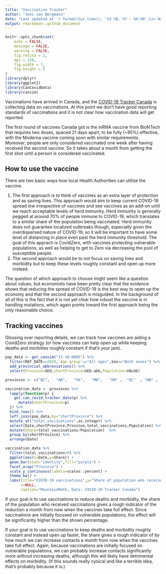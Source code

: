 ```yaml
---
title: "Vaccination Tracker"
author: "Jens von Bergmann"
date: "Last updated at `r format(Sys.time(), '%d %B, %Y - %H:%M',tz='America/Vancouver')`"
output: rmarkdown::github_document
---
```


```r
knitr::opts_chunk$set(
	echo = FALSE,
	message = FALSE,
	warning = FALSE,
	fig.retina = 2,
	dpi = 150,
	fig.width = 7,
	fig.height = 5
)
library(dplyr)
library(ggplot2)
library(CanCovidData)
library(cansim)
```

Vaccinations have arrived in Canada, and the [COVID-19 Tracker Canada](https://covid19tracker.ca) is collecting data on vaccinations. At this point we don't have good reporting standards of vaccinations and it is not clear how vaccination data will get reported.

The first round of vaccines Canada got is the mRNA vaccine from BioNTech that requires two doses, spaced 21 days apart, to be fully (~95%) effective, with the Moderna vaccine coming soon with similar requirements. Moreover, people are only considered vaccinated one week after having received the second vaccine. So it takes about a month from getting the first shot until a person is considered vaccinated.

## How to use the vaccine
There are two basic ways how local Health Authorities can utilize the vaccine. 

1. The first approach is to think of vaccines as an extra layer of protection and as saving lives. This approach would aim to keep current COVID-19 spread low irrespective of vaccines and see vaccines as an add-on until we reach acceptable levels of herd immunity. Herd immunity is generally pegged at around 70% of people immune to COVID-19, which translates to a similar share of the population being vaccinated. Herd immunity does not guarantee localized outbreaks though, especially given the overdispersed nature of COVID-19, so it will be important to have some level of distancing in place even past the herd immunity threshold. The goal of this apprach is CovidZero, with vaccines protecting vulnerable populations, as well as helping to get to Zero via decreasing the pool of susceptible people.
2. The second approach would be to not focus on saving lives and morbidity but to keep these levels roughly constant and open up more instead.

The question of which approach to choose might seem like a question about values, but economists have been pretty clear that the evidence shows that reducing the spread of COVID-19 is the best way to open up the economy and that the second approach is misguided. In the background of all of this is the fact that it is not yet clear how robust the vaccine is in handling mutations, which again points toward the first approach being the only reasonable choice.

## Tracking vaccines
Glossing over reporting details, we can track how vaccines are aiding a CovidZero strategy (or how vaccines can help open up while keeping deaths and morbities roughly constant if that's your jam).

```r
pop_data <- get_cansim("17-10-0005") %>%
  filter(REF_DATE==2020,`Age group`=="All ages",Sex=="Both sexes") %>%
  add_provincial_abbreviations() %>%
  select(Province=GEO,shortProvince=GEO.abb,Population=VALUE)

provinces <- c("BC",   "AB",   "SK",   "MB",   "ON" ,  "QC"  , "NB" ,  "PE" ,  "NS",   "NL")

vaccination_data <- provinces %>% 
  lapply(function(p) {
    get_can_covid_tracker_data(p) %>%
      mutate(shortProvince=p)
  }) %>%
  bind_rows() %>%
  left_join(pop_data,by="shortProvince") %>% 
  mutate_at("total_vaccinations",as.integer) %>% 
  select(Date,shortProvince,Province,total_vaccinations,Population) %>% 
  mutate(Share=total_vaccinations/Population)  %>%
  group_by(shortProvince) %>%
  arrange(Date)
```



```r
vaccination_data %>%
  filter(total_vaccinations>0) %>%
  ggplot(aes(x=Date,y=Share)) +
  geom_bar(stat="identity",fill="purple") +
  facet_wrap("Province") +
  scale_y_continuous(labels=scales::percent) +
  theme_bw() +
  labs(title="COVID-19 vaccinations",y="Share of population who received the first dose",
       x=NULL,
       caption="MountainMath, Data: COVID-19 Tracker Canada")
```

If your goal is to use vaccinations to reduce deaths and morbidity, the share of the population who received vaccinations gives a rough indicator of the reduction a month from now when the vaccines take full effect. Since vaccinations are initially focused on vulnerable populations, the effect will be significantly higher than the shown percentage.

If your goal is to use vaccinations to keep deaths and morbidity roughly constant and instead open up faster, the share gives a rough indicator of by how much we can increase contacts a month from now when the vaccines take full effect. Again, because vaccinations are initially focused on vulnerable populations, we can probably increase contacts significantly more without increasing deaths, although this will likely have detrimental effects on morbidity. (If this sounds really cynical and like a terrible idea, that's probably because it is.)




